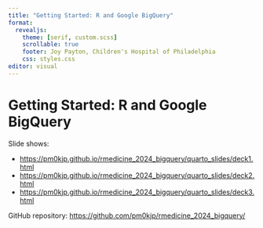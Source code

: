 ```yaml
---
title: "Getting Started: R and Google BigQuery"
format: 
  revealjs:
    theme: [serif, custom.scss]
    scrollable: true
    footer: Joy Payton, Children's Hospital of Philadelphia
    css: styles.css
editor: visual
---
```


# Getting Started: R and Google BigQuery {.smaller}

Slide shows: 

* <https://pm0kjp.github.io/rmedicine_2024_bigquery/quarto_slides/deck1.html>
* <https://pm0kjp.github.io/rmedicine_2024_bigquery/quarto_slides/deck2.html>
* <https://pm0kjp.github.io/rmedicine_2024_bigquery/quarto_slides/deck3.html>

GitHub repository: <https://github.com/pm0kjp/rmedicine_2024_bigquery/>


